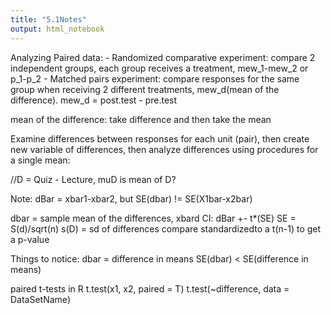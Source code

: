 ```yaml
---
title: "5.1Notes"
output: html_notebook
---
```


Analyzing Paired data:
- Randomized comparative experiment:
  compare 2 independent groups,
  each group receives a treatment, mew_1-mew_2 or p_1-p_2
- Matched pairs experiment:
  compare responses for the same group when receiving
  2 different treatments, mew_d(mean of the difference).
  mew_d = post.test - pre.test

  mean of the difference: take difference and then take the mean

  Examine differences between responses for each unit (pair), then create new variable of differences, then analyze differences using procedures for a single mean:

  //D = Quiz - Lecture, muD is mean of D?

  Note: dBar = xbar1-xbar2, but SE(dbar) != SE(X1bar-x2bar)

dbar = sample mean of the differences, xbard
CI: dBar +- t*(SE)
SE = S(d)/sqrt(n)
s(D) = sd of differences
compare standardizedto a t(n-1) to get a p-value

Things to notice:
  dbar = difference in means
  SE(dbar) < SE(difference in means)

paired t-tests in R
t.test(x1, x2, paired = T)
t.test(~difference, data = DataSetName)
